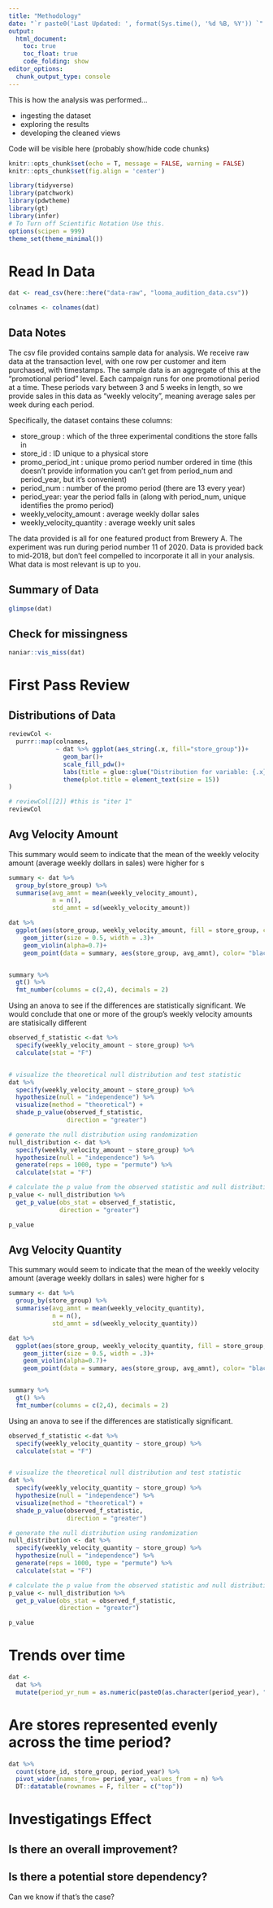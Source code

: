```yaml
---
title: "Methodology"
date: "`r paste0('Last Updated: ', format(Sys.time(), '%d %B, %Y')) `"
output:
  html_document:
    toc: true
    toc_float: true
    code_folding: show
editor_options: 
  chunk_output_type: console
---
```


This is how the analysis was performed...  

* ingesting the dataset  
* exploring the results  
* developing the cleaned views  

Code will be visible here (probably show/hide code chunks)

```r
knitr::opts_chunk$set(echo = T, message = FALSE, warning = FALSE)
knitr::opts_chunk$set(fig.align = 'center')

library(tidyverse)
library(patchwork)
library(pdwtheme)
library(gt)
library(infer)
# To Turn off Scientific Notation Use this.
options(scipen = 999)
theme_set(theme_minimal())

```


# Read In Data {.tabset .tabset-pills}

```r
dat <- read_csv(here::here("data-raw", "looma_audition_data.csv"))

colnames <- colnames(dat)
```

## Data Notes

The csv file provided contains sample data for analysis. We receive raw data at the transaction level, with one row per customer and item purchased, with timestamps. The sample data is an aggregate of this at the “promotional period” level. Each campaign runs for one promotional period at a time. These periods vary between 3 and 5 weeks in length, so we provide sales in this data as “weekly velocity”, meaning average sales per week during each period.

Specifically, the dataset contains these columns:  

- store_group : which of the three experimental conditions the store falls in  
- store_id : ID unique to a physical store   
- promo_period_int : unique promo period number ordered in time (this doesn’t provide information you can’t get from period_num and period_year, but it’s convenient)    
- period_num : number of the promo period (there are 13 every year)  
- period_year: year the period falls in (along with period_num, unique identifies the promo period)  
- weekly_velocity_amount : average weekly dollar sales  
- weekly_velocity_quantity : average weekly unit sales  


The data provided is all for one featured product from Brewery A. The experiment was run during period number 11 of 2020. Data is provided back to mid-2018, but don’t feel compelled to incorporate it all in your analysis. What data is most relevant is up to you.

## Summary of Data

```r
glimpse(dat)
```

## Check for missingness

```r
naniar::vis_miss(dat)
```

# First Pass Review {.tabset .tabset-pills}


## Distributions of Data

```r

reviewCol <- 
  purrr::map(colnames,
             ~ dat %>% ggplot(aes_string(.x, fill="store_group"))+
               geom_bar()+
               scale_fill_pdw()+
               labs(title = glue::glue("Distribution for variable: {.x}"))+
               theme(plot.title = element_text(size = 15))
)

# reviewCol[[2]] #this is "iter 1"
reviewCol

```

## Avg Velocity Amount

This summary would seem to indicate that the mean of the weekly velocity amount (average weekly dollars in sales) were higher for s

```r

summary <- dat %>% 
  group_by(store_group) %>% 
  summarise(avg_amnt = mean(weekly_velocity_amount),
            n = n(),
            std_amnt = sd(weekly_velocity_amount))

dat %>% 
  ggplot(aes(store_group, weekly_velocity_amount, fill = store_group, color = store_group))+
    geom_jitter(size = 0.5, width = .3)+
    geom_violin(alpha=0.7)+
    geom_point(data = summary, aes(store_group, avg_amnt), color= "black", size = 2.5)


summary %>% 
  gt() %>% 
  fmt_number(columns = c(2,4), decimals = 2)

```

Using an anova to see if the differences are statistically significant. We would conclude that one or more of the group's weekly velocity amounts are statisically different

```r

observed_f_statistic <-dat %>%
  specify(weekly_velocity_amount ~ store_group) %>%
  calculate(stat = "F")


# visualize the theoretical null distribution and test statistic
dat %>%
  specify(weekly_velocity_amount ~ store_group) %>%
  hypothesize(null = "independence") %>%
  visualize(method = "theoretical") + 
  shade_p_value(observed_f_statistic,
                direction = "greater")

# generate the null distribution using randomization
null_distribution <- dat %>%
  specify(weekly_velocity_amount ~ store_group) %>%
  hypothesize(null = "independence") %>%
  generate(reps = 1000, type = "permute") %>%
  calculate(stat = "F")

# calculate the p value from the observed statistic and null distribution
p_value <- null_distribution %>%
  get_p_value(obs_stat = observed_f_statistic,
              direction = "greater")

p_value

```

## Avg Velocity Quantity

This summary would seem to indicate that the mean of the weekly velocity amount (average weekly dollars in sales) were higher for s

```r

summary <- dat %>% 
  group_by(store_group) %>% 
  summarise(avg_amnt = mean(weekly_velocity_quantity),
            n = n(),
            std_amnt = sd(weekly_velocity_quantity))

dat %>% 
  ggplot(aes(store_group, weekly_velocity_quantity, fill = store_group, color = store_group))+
    geom_jitter(size = 0.5, width = .3)+
    geom_violin(alpha=0.7)+
    geom_point(data = summary, aes(store_group, avg_amnt), color= "black", size = 2.5)


summary %>% 
  gt() %>% 
  fmt_number(columns = c(2,4), decimals = 2)

```

Using an anova to see if the differences are statistically significant.

```r

observed_f_statistic <-dat %>%
  specify(weekly_velocity_quantity ~ store_group) %>%
  calculate(stat = "F")


# visualize the theoretical null distribution and test statistic
dat %>%
  specify(weekly_velocity_quantity ~ store_group) %>%
  hypothesize(null = "independence") %>%
  visualize(method = "theoretical") + 
  shade_p_value(observed_f_statistic,
                direction = "greater")

# generate the null distribution using randomization
null_distribution <- dat %>%
  specify(weekly_velocity_quantity ~ store_group) %>%
  hypothesize(null = "independence") %>%
  generate(reps = 1000, type = "permute") %>%
  calculate(stat = "F")

# calculate the p value from the observed statistic and null distribution
p_value <- null_distribution %>%
  get_p_value(obs_stat = observed_f_statistic,
              direction = "greater")

p_value

```



# Trends over time {.tabset .tabset-pills}

```r
dat <-
  dat %>% 
  mutate(period_yr_num = as.numeric(paste0(as.character(period_year), ".", as.character(period_num))))
```


# Are stores represented evenly across the time period?

```r

dat %>% 
  count(store_id, store_group, period_year) %>% 
  pivot_wider(names_from= period_year, values_from = n) %>% 
  DT::datatable(rownames = F, filter = c("top"))


```



# Investigatings Effect {.tabset .tabset-pills}


## Is there an overall improvement?


## Is there a potential store dependency?
Can we know if that's the case?















